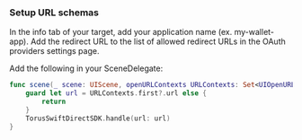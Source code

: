 ### Setup URL schemas

In the info tab of your target, add your application name (ex. my-wallet-app).
Add the redirect URL to the list of allowed redirect URLs in the OAuth providers
settings page.

Add the following in your SceneDelegate:

```swift
func scene(_ scene: UIScene, openURLContexts URLContexts: Set<UIOpenURLContext>) {
    guard let url = URLContexts.first?.url else {
        return
    }
    TorusSwiftDirectSDK.handle(url: url)
}
```
